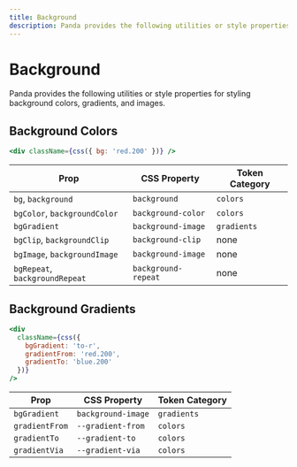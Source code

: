 ```yaml
---
title: Background
description: Panda provides the following utilities or style properties for styling background colors, gradients, and images.
---
```


# Background

Panda provides the following utilities or style properties for styling background colors, gradients, and images.

## Background Colors

```jsx
<div className={css({ bg: 'red.200' })} />
```

| Prop                           | CSS Property        | Token Category |
| ------------------------------ | ------------------- | -------------- |
| `bg`, `background`             | `background`        | `colors`       |
| `bgColor`, `backgroundColor`   | `background-color`  | `colors`       |
| `bgGradient`                   | `background-image`  | `gradients`    |
| `bgClip`, `backgroundClip`     | `background-clip`   | none           |
| `bgImage`, `backgroundImage`   | `background-image`  | none           |
| `bgRepeat`, `backgroundRepeat` | `background-repeat` | none           |

## Background Gradients

```jsx
<div
  className={css({
    bgGradient: 'to-r',
    gradientFrom: 'red.200',
    gradientTo: 'blue.200'
  })}
/>
```

| Prop           | CSS Property       | Token Category |
| -------------- | ------------------ | -------------- |
| `bgGradient`   | `background-image` | `gradients`    |
| `gradientFrom` | `--gradient-from`  | `colors`       |
| `gradientTo`   | `--gradient-to`    | `colors`       |
| `gradientVia`  | `--gradient-via`   | `colors`       |
